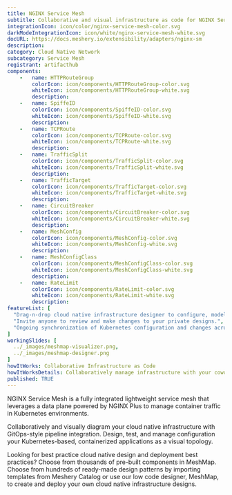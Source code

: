 ```yaml
---
title: NGINX Service Mesh
subtitle: Collaborative and visual infrastructure as code for NGINX Service Mesh
integrationIcon: icon/color/nginx-service-mesh-color.svg
darkModeIntegrationIcon: icon/white/nginx-service-mesh-white.svg
docURL: https://docs.meshery.io/extensibility/adapters/nginx-sm
description: 
category: Cloud Native Network
subcategory: Service Mesh
registrant: artifacthub
components: 
	-	name: HTTPRouteGroup
		colorIcon: icon/components/HTTPRouteGroup-color.svg
		whiteIcon: icon/components/HTTPRouteGroup-white.svg
		description: 
	-	name: SpiffeID
		colorIcon: icon/components/SpiffeID-color.svg
		whiteIcon: icon/components/SpiffeID-white.svg
		description: 
	-	name: TCPRoute
		colorIcon: icon/components/TCPRoute-color.svg
		whiteIcon: icon/components/TCPRoute-white.svg
		description: 
	-	name: TrafficSplit
		colorIcon: icon/components/TrafficSplit-color.svg
		whiteIcon: icon/components/TrafficSplit-white.svg
		description: 
	-	name: TrafficTarget
		colorIcon: icon/components/TrafficTarget-color.svg
		whiteIcon: icon/components/TrafficTarget-white.svg
		description: 
	-	name: CircuitBreaker
		colorIcon: icon/components/CircuitBreaker-color.svg
		whiteIcon: icon/components/CircuitBreaker-white.svg
		description: 
	-	name: MeshConfig
		colorIcon: icon/components/MeshConfig-color.svg
		whiteIcon: icon/components/MeshConfig-white.svg
		description: 
	-	name: MeshConfigClass
		colorIcon: icon/components/MeshConfigClass-color.svg
		whiteIcon: icon/components/MeshConfigClass-white.svg
		description: 
	-	name: RateLimit
		colorIcon: icon/components/RateLimit-color.svg
		whiteIcon: icon/components/RateLimit-white.svg
		description: 
featureList: [
  "Drag-n-drop cloud native infrastructure designer to configure, model, and deploy your workloads.",
  "Invite anyone to review and make changes to your private designs.",
  "Ongoing synchronization of Kubernetes configuration and changes across any number of clusters."
]
workingSlides: [
  ../_images/meshmap-visualizer.png,
  ../_images/meshmap-designer.png
]
howItWorks: Collaborative Infrastructure as Code
howItWorksDetails: Collaboratively manage infrastructure with your coworkers synchronously sharing the same designs.
published: TRUE
---
```

<p>
NGINX Service Mesh is a fully integrated lightweight service mesh that leverages a data plane powered by NGINX Plus to manage container traffic in Kubernetes environments.
</p>
<p>
    Collaboratively and visually diagram your cloud native infrastructure with GitOps-style pipeline integration. Design, test, and manage configuration your Kubernetes-based, containerized applications as a visual topology.
</p>
<p>
    Looking for best practice cloud native design and deployment best practices? Choose from thousands of pre-built components in MeshMap. Choose from hundreds of ready-made design patterns by importing templates from Meshery Catalog or use our low code designer, MeshMap, to create and deploy your own cloud native infrastructure designs.
</p>
